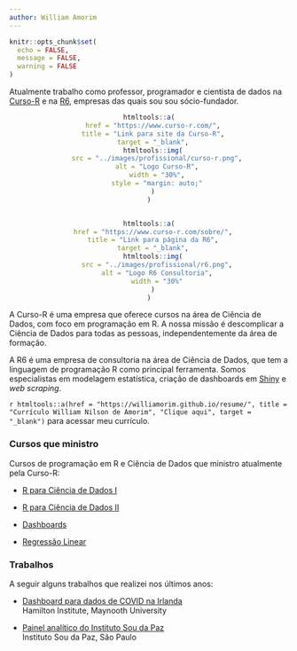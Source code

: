 ```yaml
---
author: William Amorim
---
```


```r
knitr::opts_chunk$set(
  echo = FALSE,
  message = FALSE,
  warning = FALSE
)
```

Atualmente trabalho como professor, programador e cientista de dados na [Curso-R](https://www.curso-r.com/) e na [R6](https://www.curso-r.com/sobre/), empresas das quais sou sou sócio-fundador. 

<center>
```r
htmltools::a(
  href = "https://www.curso-r.com/",
  title = "Link para site da Curso-R",
  target = "_blank",
  htmltools::img(
    src = "../images/profissional/curso-r.png",
    alt = "Logo Curso-R",
    width = "30%",
    style = "margin: auto;"
  )
)


htmltools::a(
  href = "https://www.curso-r.com/sobre/",
  title = "Link para página da R6",
  target = "_blank",
  htmltools::img(
    src = "../images/profissional/r6.png",
    alt = "Logo R6 Consultoria",
    width = "30%"
  )
)
```
</center>

A Curso-R é uma empresa que oferece cursos na área de Ciência de Dados, com foco em programação em R. A nossa missão é descomplicar a Ciência de Dados para todas as pessoas, independentemente da área de formação.

A R6 é uma empresa de consultoria na área de Ciência de Dados, que tem a linguagem de programação R como principal ferramenta. Somos especialistas em modelagem estatística, criação de dashboards em [Shiny](https://shiny.rstudio.com/gallery/) e *web scraping*.

`r htmltools::a(href = "https://williamorim.github.io/resume/", title = "Currículo William Nilson de Amorim", "Clique aqui", target = "_blank")` para acessar meu currículo.

### Cursos que ministro

Cursos de programação em R e Ciência de Dados que ministro atualmente pela Curso-R:

- [R para Ciência de Dados I](https://www.curso-r.com/cursos/r4ds-1/)

- [R para Ciência de Dados II](https://www.curso-r.com/cursos/r4ds-2/)

- [Dashboards](https://www.curso-r.com/cursos/dashboards/)

- [Regressão Linear](https://www.curso-r.com/cursos/regressao-linear/)

### Trabalhos

A seguir alguns trabalhos que realizei nos últimos anos:

- [Dashboard para dados de COVID na Irlanda](https://hamilton-institute.github.io/docs/dashboard.html)
<br><span class = "obs">Hamilton Institute, Maynooth University</span>

- [Painel analítico do Instituto Sou da Paz](https://sdpa.shinyapps.io/sdpa/)
<br><span class = "obs">Instituto Sou da Paz, São Paulo</span>

<!-- - [Desenvolvimento do site da Curso-R]() -->
<!-- <br><span class = "obs">Feito em <a href = "https://gohugo.io/" target = "_blank">Hugo</a>, com o pacote <a href = "https://bookdown.org/yihui/blogdown/" target = "_blank">{blogdown}</a></span> -->

<!-- - [Desenvolvimento do blog da Curso-R]() -->
<!-- <br><span class = "obs">Feito em <a href = "https://gohugo.io/" target = "_blank">Hugo</a>, com o pacote <a href = "https://bookdown.org/yihui/blogdown/" target = "_blank">{blogdown}</a></span> -->
